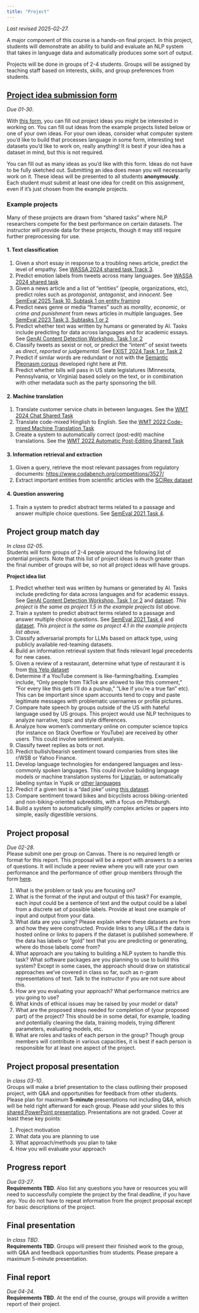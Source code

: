 ```yaml
---
title: "Project"
---
```


*Last revised 2025-02-27.*

A major component of this course is a hands-on final project. In this project, students will demonstrate an ability to build and evaluate an NLP system that takes in language data and automatically produces some sort of output.

Projects will be done in groups of 2-4 students. Groups will be assigned by teaching staff based on interests, skills, and group preferences from students.

## [Project idea submission form](https://forms.office.com/r/eZ1djDScD0)
*Due 01-30*.  

With [this form](https://forms.office.com/r/eZ1djDScD0), you can fill out project ideas you might be interested in working on. You can fill out ideas from the example projects listed below or one of your own ideas.
For your own ideas, consider what computer system you'd like to build that processes language in some form, interesting text datasets you'd like to work on, really anything! It is best if your idea has a dataset in mind, but this is not required. 

You can fill out as many ideas as you'd like with this form. Ideas do not have to be fully sketched out. Submitting an idea does mean you will necessarily work on it. These ideas will be presented to all students **anonymously**. Each student must submit at least one idea for credit on this assignment, even if it's just chosen from the example projects.

### Example projects
Many of these projects are drawn from "shared tasks" where NLP researchers compete for the best performance on certain datasets.
The instructor will provide data for these projects, though it may still require further preprocessing for use.

#### 1. Text classification
1.  Given a short essay in response to a troubling news article, predict the level of empathy. See [WASSA 2024 shared task Track 3](https://codalab.lisn.upsaclay.fr/competitions/18810).
2.  Predict emotion labels from tweets across many languages. See [WASSA 2024 shared task](https://codalab.lisn.upsaclay.fr/competitions/17730#learn_the_details)
3. Given a news article and a list of "entities" (people, organizations, etc), predict roles such as *protagonist*, *antagonist*, and *innocent*. See [SemEval 2025 Task 10, Subtask 1 on entity framing](https://propaganda.math.unipd.it/semeval2025task10/)
4.  Predict news genre or media "frames" such as *morality*, *economic*, or *crime and punishment* from news articles in multiple languages. See [SemEval 2023 Task 3, Subtasks 1 or 2](https://propaganda.math.unipd.it/semeval2023task3/)
5. Predict whether text was written by humans or generated by AI. Tasks include predicting for data across languages and for academic essays. See [GenAI Content Detection Workshop, Task 1 or 2](https://genai-content-detection.gitlab.io/sharedtasks)
6. Classify tweets as sexist or not, or predict the "intent" of sexist tweets as *direct*, *reported* or *judgemental*. See [EXIST 2024 Task 1 or Task 2](https://nlp.uned.es/exist2024/)
7. Predict if similar words are redundant or not with the [Semantic Pleonasm corpus](https://pleonasm.cs.pitt.edu/#) developed right here at Pitt.
8. Predict whether bills will pass in US state legislatures (Minnesota, Pennsylvania, or Virginia) based solely on the text, or in combination with other metadata such as the party sponsoring the bill.

#### 2. Machine translation
1. Translate customer service chats in between languages. See the [WMT 2024 Chat Shared Task](https://wmt-chat-task.github.io/2024/)
2. Translate code-mixed Hinglish to English. See the [WMT 2022 Code-mixed Machine Translation Task](https://www.statmt.org/wmt22/code-mixed-translation-task.html)
3. Create a system to automatically correct (post-edit) machine translations. See the [WMT 2022 Automatic Post-Editing Shared Task](https://www.statmt.org/wmt22/ape-task.html)

#### 3. Information retrieval and extraction
1. Given a query, retrieve the most relevant passages from regulatory documents: <https://www.codabench.org/competitions/3527/>
2. Extract important entities from scientific articles with the [SCIRex dataset](https://github.com/allenai/SciREX?tab=readme-ov-file)

#### 4. Question answering
1. Train a system to predict abstract terms related to a passage and answer multiple choice questions. See [SemEval 2021 Task 4](https://competitions.codalab.org/competitions/26153).

## Project group match day
*In class 02-05*.  
Students will form groups of 2-4 people around the following list of potential projects. Note that this list of project ideas is much greater than the final number of groups will be, so not all project ideas will have groups.

**Project idea list**

1. Predict whether text was written by humans or generated by AI. Tasks include predicting for data across languages and for academic essays. See [GenAI Content Detection Workshop, Task 1 or 2](https://genai-content-detection.gitlab.io/sharedtasks) and [dataset](https://github.com/mbzuai-nlp/COLING-2025-Workshop-on-MGT-Detection-Task1/tree/main?tab=readme-ov-file#dataset). *This project is the same as project 1.5 in the example projects list above.*
1. Train a system to predict abstract terms related to a passage and answer multiple choice questions. See [SemEval 2021 Task 4](https://competitions.codalab.org/competitions/26153) and [dataset](https://github.com/boyuanzheng010/SemEval2021-Reading-Comprehension-of-Abstract-Meaning/tree/master). *This project is the same as project 4.1 in the example projects list above.*
2. Classify adversarial prompts for LLMs based on attack type, using publicly available red-teaming datasets. 
1. Build an information retrieval system that finds relevant legal precedents for new cases.
1. Given a review of a restaurant, determine what type of restaurant it is from [this Yelp dataset](https://business.yelp.com/data/resources/open-dataset/)
1. Determine if a YouTube comment is like-farming/baiting. Examples include, "Only people from TikTok are allowed to like this comment," "For every like this gets I'll do a pushup," "Like if you're a true fan" etc). This can be important since spam accounts tend to copy and paste legitimate messages with problematic usernames or profile pictures.
1. Compare hate speech by groups outside of the US with hateful language used by US groups. This project would use NLP techniques to analyze narrative, topic and style differences.
1. Analyze how women's commentary online on computer science topics (for instance on Stack Overflow or YouTube) are received by other users. This could involve sentiment analysis.
1. Classify tweet replies as bots or not.
1. Predict bullish/bearish sentiment toward companies from sites like r/WSB or Yahoo Finance.
1. Develop language technologies for endangered languages and less-commonly spoken languages. This could involve building language models or machine translation systems for [Ligurian](https://github.com/ConseggioLigure/data), or automatically labeling syntax in Yupik or [other languages](https://universaldependencies.org/)
1. Predict if a given text is a "dad joke" using [this dataset](https://www.kaggle.com/datasets/usamabuttar/dad-jokes).
1. Compare sentiment toward bikes and bicyclists across biking-oriented and non-biking-oriented subreddits, with a focus on Pittsburgh.
1. Build a system to automatically simplify complex articles or papers into simple, easily digestible versions.

## Project proposal
*Due 02-28*.  
Please submit one per group on Canvas. There is no required length or format for this report. This proposal will be a report with answers to a series of questions. It will include a peer review where you will rate your own performance and the performance of other group members through the form [here](https://forms.office.com/r/T81fQeLfay).

1. What is the problem or task you are focusing on?
1. What is the format of the input and output of this task? For example, each input could be a sentence of text and the output could be a label from a discrete set of possible labels. Provide at least one example of input and output from your data.
1. What data are you using? Please explain where these datasets are from and how they were constructed. Provide links to any URLs if the data is hosted online or links to papers if the dataset is published somewhere. If the data has labels or "gold" text that you are predicting or generating, where do those labels come from?
1. What approach are you taking to building a NLP system to handle this task? What software packages are you planning to use to build this system? Except in some cases, the approach should draw on statistical approaches we've covered in class so far, such as n-gram representations of text. Talk to the instructor if you are not sure about this.
1. How are you evaluating your approach? What performance metrics are you going to use?
1. What kinds of ethical issues may be raised by your model or data?
1. What are the proposed steps needed for completion of (your proposed part) of the project? This should be in some detail, for example, loading and potentially cleaning the data, training models, trying different parameters, evaluating models, etc.
1. What are roles and tasks of each person in the group? Though group members will contribute in various capacities, it is best if each person is responsible for at least one aspect of the project.

## Project proposal presentation 
*In class 03-10*.  
Groups will make a brief presentation to the class outlining their proposed project, with Q&A and opportunities for feedback from other students. Please plan for maximum **5-minute** presentations not including Q&A, which will be held right afterward for each group. 
Please add your slides to this [shared PowerPoint presentation](https://pitt-my.sharepoint.com/:p:/g/personal/mmyoder_pitt_edu/EeSMJg2bTTRPowVW_nEg_KoBJ2FEDwcwF5miQ-WuAi5QsA?e=OigMxy).
Presentations are not graded. Cover at least these key points:

1. Project motivation
1. What data you are planning to use
1. What approach/methods you plan to take
1. How you will evaluate your approach

## Progress report
*Due 03-27*.  
**Requirements TBD**. Also list any questions you have or resources you will need to successfully complete the project by the final deadline, if you have any. You do not have to repeat information from the project proposal except for basic descriptions of the project.

## Final presentation
*In class TBD*.  
**Requirements TBD**. Groups will present their finished work to the group, with Q&A and feedback opportunities from students. Please prepare a maximum 5-minute presentation. 
<!--Add your slides to this [shared PowerPoint presentation](https://pitt-my.sharepoint.com/:p:/g/personal/mmyoder_pitt_edu/ERvjnz_S-f9PlmDCYMWGBbkBheXSi4dRcAalYyMUOVaftQ).--> 
<!--
Cover at least these key points:
	1. Project motivation (briefly)
	2. Data
	3. Methods, or annotation/collection approach for dataset projects
	4. Results
-->

## Final report 
*Due 04-24*.  
**Requirements TBD**. At the end of the course, groups will provide a written report of their project. 
<!--
There is flexibility in section names, but please provide information about the following aspects of the project:
	1. Project motivation
	2. Literature review. Please provide full citations in a references sections for works cited throughout the paper (not just URLs).
	3. Data
	4. Methods. Please clearly specify which techniques are novel/your own versus methods directly or indirectly from prior work (which is also fine).
	5. Results
	6. Discussion
	9. Future work. This is a good place to describe things you thought about but never had time to complete!
	7. Limitations (doesn't count toward page limit)
	8. Ethical issues (doesn't count toward page limit)
	10. Group member task breakdown (doesn't count toward page limit). This section details the high-level tasks that each group member completed.
	11. References (doesn't count toward page limit)
	12. Appendices (optional, doesn't count toward page limit). Additional figures or explanation in one or more appendices is allowed, but they will not necessarily be considered in grading. 

Here is the rubric that will be used in grading:

|Rubric category | Points|
|-------------------|-:|
|Clear motivation for the work is provided | 4|
|Research questions and/or task definition is clear | 8|
|Sufficient grounding in relevant related literature |  10 |
|Applicable dataset/s are chosen | 5|
|Methods are relevant.<br/>For new approach contributions, multiple methods are compared.<br/>For dataset contributions, annotation methodology is explained | 15|
|Results are provided.<br/>For new approach contributions, results from multiple methods (at least one baseline) are presented.<br/>For dataset contributions, this may be a single set of results from a simple classifier, or other results if discussed with the instructor | 17|
|Discussion is provided of the results and/or the potential uses or contributions of any new datasets contributed | 10|
|Limitations of your approach or dataset are sufficiently discussed | 3|
|Ethical issues that may be raised by your system or dataset are sufficiently discussed | 3|
|Potential future work is discussed | 3|
|***Project content total*** | ***78***|
|Meets all formatting requirements. Is maximum 8 pages, not including references or group member task breakdown | 8|
|Writing is clear | 9|
|***Writing total*** | ***17***|
|Group member had a sufficient amount of workload in the project | 13|
|Task and roles assigned to this group member were completed sufficiently | 13|
|***Individual contribution total*** | ***26***|
|***Grand total*** | ***121***|
-->

<!--
## Example projects
Your goal is to make a contribution, even a small one, to NLP research or practice. You can select from the following types of contributions, combine multiple of them, or define a different type of contribution with instructor approval. Example project ideas and projects are provided (with a bias toward computational social science and hate speech, the instructor's research area). You are also encouraged to come up with your own ideas, too! Is there a text dataset in a field or your industry that you are familiar with that has not been analyzed? Projects can be related to students' research, but should not be projects for other classes.

### New dataset, annotations, or analysis of existing datasets
Data is at the heart of machine learning and NLP systems; it enables further modeling and encapsulates what NLP systems "know".

#### Example project ideas
* Build a dataset of social media posts and ads discussing prescription drugs and natural medications for comparison, with Prof. Ryan Shi and a collaborator in Pitt Family Medicine.
* Hate speech is culturally specific, yet the majority of NLP work focuses on English in North American and European contexts. A quantitative analysis of different features of datasets annotated for hate speech in multiple languages and from multiple cultural contexts would illuminate global similarities and culturally specific contexts.
* Build a dataset of text from different personas from fiction roleplaying sites ("language cosplaying" in China). This could be useful for dialogue systems that adopt personas, or for story generation.

### New approach or application 
This is perhaps the most common sort of NLP research contribution, in which a new method or algorithm for approaching a task (which could be a new task) is presented. Applying an existing method in a new context or task, as might be necessary in an industry setting, would also fit within this contribution.

#### Example project ideas
New tasks and applications:

* New identity terms are commonly developed in online communities, some of them hateful. Develop methods to find in-group hate jargon and identity terms.
* Trace and compare the language of legislative bills introduced at state legislatures across US states. Data is provided by the instructor and a collaborator at Carnegie Mellon University.
* Hate speech identification without the text: Identify the discourse contexts in which hate speech is likely to occur, without allowing classifiers to look at the exact text of the hate speech.
* From a set of descriptions of characters, develop a classifier to predict which ones will generate the most fanfiction. This could be a lens into online community and media norms.
* Fanfiction, online writing by fans of media works, is known for celebrating queer identity but still may center the experiences of white authors and characters. Use [FanfictionNLP](https://github.com/michaelmilleryoder/fanfiction-nlp/tree/main) to compare representations of characters of color to white characters in fanfiction at scale.
* Analyze how different newspapers cover topics differently in English-language editorials from Sri Lankan newspapers. Data is provided by the instructor and a collaborator at Carnegie Mellon University.
* Predict arch support, comfort and durability of shoes from Amazon reviews, with a collaborator in Pitt Engineering.
* Quantitative analysis of hateful, white supremacist narratives usually centers on contemporary online discourse. Yet many white supremacist language and narratives has its roots before online discourse. Compare narratives, topics and themes presented in historic and contemporary white supremacist discourse with data provided by the instructor.
* Evaluate LLMs for their factuality in summarization of class reflections using a dataset provided by the instructor and Prof. Diane Litman.
* Evaluate the fairness of quality scores automatically assigned to sutdent reflections using a dataset provided by the instructor and Prof. Diane Litman.
* Build networks of characters and predict relations among characters in fiction using this [dataset](https://github.com/dbamman/characterRelations).
* Stancetaking, a concept from sociolinguistics, is when speakers take an evaluative position toward the concept (which are often nuanced, e.g. "No, I actually don't like Taylor Swift's music that much, but she's great as a person"). Develop automated methods for identifying the "stance object", who the speaker is evaluating, likely from Reddit data.
* Automatically summarize movies based on their subtitles from this [dataset](https://github.com/VeerabadraLokesh/moviesubsummarize) developed by former students in the class.
* Predict "speech acts", intentions behind utterances, based on emojis with a dataset assembled by former students in the class.
* Explore similarities and differences between language in podcasts and Reddit communities based on those podcasts using a [dataset](https://github.com/FishOfPitt116/CS2731Project/tree/main) assembled by former students in the class.
* Computational analysis of Nakba narratives. See [workshop](https://sina.birzeit.edu/nakba-nlp/) and [datasets](https://t.ly/00Ul6).
* Examine the framing of different entities in police Facebook posts from the [Plain View Project](https://www.plainviewproject.org/).

Existing tasks to work on (some ideas are drawn from Graham Neubig's Advanced NLP class):

* Lexicons are often used to identify emotional language or other concepts text analysts may be interested in measuring in large corpora. Develop and evaluate approaches for expanding lexicons to specific contexts. This could be applied to expand lists of identity terms in a variety of online communities, with data supplied by the instructor.
* [WASSA Shared Task on Empathy Detection and Emotion Classification and Personality Detection in Interaction](https://codalab.lisn.upsaclay.fr/competitions/18810)
* [WASSA Shared Task on Explainability for Cross-Lingual Emotion in Tweets](https://lt3.ugent.be/exalt/)
* [SemEval Multilingual characterization and extraction of narratives from online news](https://propaganda.math.unipd.it/semeval2025task10/)
* Information retrieval from regulatory documents in a [shared task](https://www.codabench.org/competitions/3527/) and [RegNLP](https://regnlp.github.io/) workshop
* Semantic pleonasm detection with LLMs, on a [dataset](https://pleonasm.cs.pitt.edu) developed here at Pitt
* [Shared tasks](https://genai-content-detection.gitlab.io/) in identifying AI-generated content
* Any of the [SemEval 2021 tasks](https://semeval.github.io/SemEval2021/tasks)
* [Sexism identification in social networks shared task](http://nlp.uned.es/exist2024/)
* [X-FACTR multilingual knowledge probing in QA](https://x-factr.github.io/)
* [GoEmotions Fine-grained Emotion Detection Dataset](https://github.com/google-research/google-research/tree/master/goemotions)
* [SciREX Scientific Information Extraction](https://github.com/allenai/SciREX)
* [Subjective Intent Classification in Discourse](https://github.com/elisaF/subjective_discourse)
* [Very Low Resource machine translation](http://statmt.org/wmt21/unsup_and_very_low_res.html)
* Predict the points at which speakers switch languages when code-switching
* Sign language translation
* Develop best approaches for training hate speech classifiers that generalize across targeted identities. Data would be provided by the instructor
* Style transfer of offensive language into inoffensive language. See [existing paper](https://aclanthology.org/2022.coling-1.530.pdf) and [dataset+code](https://github.com/sabithsn/APPDIA-Discourse-Style-Transfer).
* Develop new approaches for hate speech detection by comparing with knowledge bases or pretrained models of stereotypes from a stereotype dataset
* Cross-lingual emotion detection. See [existing paper](https://aclanthology.org/2022.lrec-1.751/).


### New survey or position paper
Surveys are especially needed for new, emerging research areas. All projects will require a literature review, but a survey paper would be both broader and deeper. It would summarize key approaches and key challenges and present lines for future work. Some sort of implementation is necessary for this type of contribution as well, such as applying multiple established methods to a new dataset or in a new context to show challenges that need to be addressed. Position papers argue for a certain viewpoint or shortcoming of existing approaches, e.g. arguing for the utility of techniques from a discipline outside NLP in NLP tasks.

#### Example project ideas

* Survey how NLP is used and applied in other fields. What has been our most useful contributions to scholars in the social sciences, physical sciences, or humanities? This survey would assemble papers across disciplines for mentions of NLP and summarize what is most useful, what is lacking, and what approaches from NLP could be helpful to others.
* Computational social science using NLP generally relies on data from online communities. But this is missing non-online interactions and the practices of those who are not active online. Survey datasets and approaches that use quantitative and computational techniques on recordings of offline linguistic interaction.
* A growing area of research in computational social science aims to capture the framing and portrayal of entities across large text corpora (such as in [news media](https://ojs.aaai.org/index.php/ICWSM/article/download/3358/3226/)). Survey existing approaches and challenges.


## How your project will be graded
To get an A, your group's project should make progress toward an achievable, concrete contribution specified in your project proposal. The project does not necessarily need to be successful in the sense that it outperforms baselines or contributes to our knowledge of a phenomenon. Sometimes ideas don't work, and that's okay. But you need to provide evidence of progress toward that contribution. If you are building a dataset, for example, the dataset needs to be built in some form, even if it is as not as large or as useful as you may have hoped. If you are evaluating a new method for a task, you must have an implementation that tests that method against other baselines, even if it doesn't perform as well as you would have hoped or you didn't get to evaluate it against all the baselines you wanted to. If you are doing a survey, you must distill a sufficient number of papers into themes that comprehensively describe a research area, even if you don't end up finding groundbreaking gaps in knowledge that must be addressed. Feel free to take on more risky ideas, but only if you know you'll have *something* to show for it at the end. Teaching staff will guide you toward scoping projects that should fulfill this goal in the planning phase through the proposal.
-->
